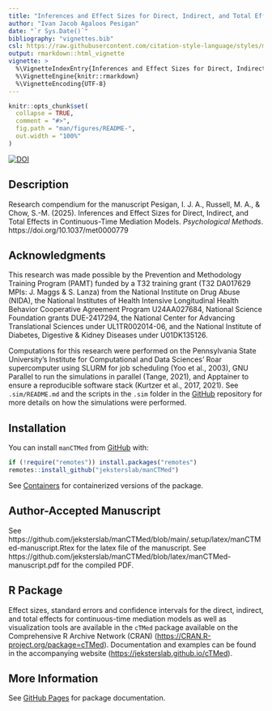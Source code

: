 ```yaml
---
title: "Inferences and Effect Sizes for Direct, Indirect, and Total Effects in Continuous-Time Mediation Models"
author: "Ivan Jacob Agaloos Pesigan"
date: "`r Sys.Date()`"
bibliography: "vignettes.bib"
csl: https://raw.githubusercontent.com/citation-style-language/styles/master/apa.csl
output: rmarkdown::html_vignette
vignette: >
  %\VignetteIndexEntry{Inferences and Effect Sizes for Direct, Indirect, and Total Effects in Continuous-Time Mediation Models}
  %\VignetteEngine{knitr::rmarkdown}
  %\VignetteEncoding{UTF-8}
---
```


```r
knitr::opts_chunk$set(
  collapse = TRUE,
  comment = "#>",
  fig.path = "man/figures/README-",
  out.width = "100%"
)
```

<!-- badges: start -->
[![DOI](https://zenodo.org/badge/DOI/10.1037/met0000779.svg)](https://doi.org/10.1037/met0000779)
<!-- badges: end -->

## Description

Research compendium for the manuscript Pesigan, I. J. A., Russell, M. A., & Chow, S.-M. (2025). Inferences and Effect Sizes for Direct, Indirect, and Total Effects in Continuous-Time Mediation Models. *Psychological Methods*. https://doi.org/10.1037/met0000779

## Acknowledgments

This research was made possible by the Prevention and Methodology Training Program (PAMT) funded by a T32 training grant (T32 DA017629 MPIs: J. Maggs & S. Lanza) from the National Institute on Drug Abuse (NIDA), the National Institutes of Health Intensive Longitudinal Health Behavior Cooperative Agreement Program U24AA027684, National Science Foundation grants DUE-2417294, the National Center for Advancing Translational Sciences under UL1TR002014-06, and the National Institute of Diabetes, Digestive & Kidney Diseases under U01DK135126.

Computations for this research were performed on the Pennsylvania State University's Institute for Computational and Data Sciences' Roar supercomputer using SLURM for job scheduling (Yoo et al., 2003), GNU Parallel to run the simulations in parallel (Tange, 2021), and Apptainer to ensure a reproducible software stack (Kurtzer et al., 2017, 2021). See `.sim/README.md` and the scripts in the `.sim` folder in the [GitHub](https://github.com/jeksterslab/manCTMed) repository for more details on how the simulations were performed.

## Installation

You can install `manCTMed` from [GitHub](https://github.com/jeksterslab/manCTMed) with:

```r
if (!require("remotes")) install.packages("remotes")
remotes::install_github("jeksterslab/manCTMed")
```

See [Containers](https://jeksterslab.github.io/manCTMed/articles/containers.html) for containerized versions of the package.

## Author-Accepted Manuscript

See https://github.com/jeksterslab/manCTMed/blob/main/.setup/latex/manCTMed-manuscript.Rtex for the latex file of the manuscript. See https://github.com/jeksterslab/manCTMed/blob/latex/manCTMed-manuscript.pdf for the compiled PDF.

## R Package

Effect sizes, standard errors and confidence intervals for the direct, indirect, and total effects for continuous-time mediation models as well as visualization tools are available in the `cTMed` package available on the Comprehensive R Archive Network (CRAN) ([https://CRAN.R-project.org/package=cTMed](https://CRAN.R-project.org/package=cTMed)). Documentation and examples can be found in the accompanying website ([https://jeksterslab.github.io/cTMed](https://jeksterslab.github.io/cTMed)).

## More Information

See [GitHub Pages](https://jeksterslab.github.io/manCTMed/index.html) for package documentation.
